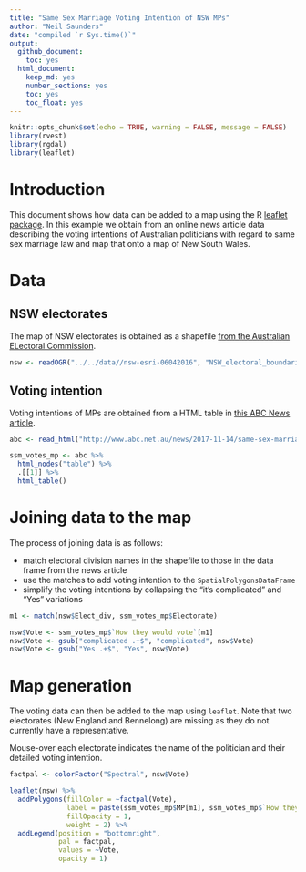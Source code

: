 ```yaml
---
title: "Same Sex Marriage Voting Intention of NSW MPs"
author: "Neil Saunders"
date: "compiled `r Sys.time()`"
output:
  github_document:
    toc: yes
  html_document:
    keep_md: yes
    number_sections: yes
    toc: yes
    toc_float: yes
---
```


```r
knitr::opts_chunk$set(echo = TRUE, warning = FALSE, message = FALSE)
library(rvest)
library(rgdal)
library(leaflet)
```

# Introduction
This document shows how data can be added to a map using the R [leaflet package](https://rstudio.github.io/leaflet/). In this example we obtain from an online news article data describing the voting intentions of Australian politicians with regard to same sex marriage law and map that onto a map of New South Wales.

# Data
## NSW electorates
The map of NSW electorates is obtained as a shapefile [from the Australian ELectoral Commission](http://www.aec.gov.au/Electorates/gis/gis_datadownload.htm).

```r
nsw <- readOGR("../../data//nsw-esri-06042016", "NSW_electoral_boundaries_25-02-2016")
```

## Voting intention
Voting intentions of MPs are obtained from a HTML table in [this ABC News article](http://www.abc.net.au/news/2017-11-14/same-sex-marriage-if-the-survey-says-yes-how-will-your-mp-vote/9104112).

```r
abc <- read_html("http://www.abc.net.au/news/2017-11-14/same-sex-marriage-if-the-survey-says-yes-how-will-your-mp-vote/9104112")

ssm_votes_mp <- abc %>% 
  html_nodes("table") %>% 
  .[[1]] %>% 
  html_table()
```

# Joining data to the map
The process of joining data is as follows:

- match electoral division names in the shapefile to those in the data frame from the news article
- use the matches to add voting intention to the `SpatialPolygonsDataFrame`
- simplify the voting intentions by collapsing the "it's complicated" and "Yes" variations

```r
m1 <- match(nsw$Elect_div, ssm_votes_mp$Electorate)

nsw$Vote <- ssm_votes_mp$`How they would vote`[m1]
nsw$Vote <- gsub("complicated .+$", "complicated", nsw$Vote)
nsw$Vote <- gsub("Yes .+$", "Yes", nsw$Vote)
```

# Map generation
The voting data can then be added to the map using `leaflet`. Note that two electorates (New England and Bennelong) are missing as they do not currently have a representative.

Mouse-over each electorate indicates the name of the politician and their detailed voting intention.

```r
factpal <- colorFactor("Spectral", nsw$Vote)

leaflet(nsw) %>% 
  addPolygons(fillColor = ~factpal(Vote), 
              label = paste(ssm_votes_mp$MP[m1], ssm_votes_mp$`How they would vote`[m1], sep = " : "), 
              fillOpacity = 1, 
              weight = 2) %>% 
  addLegend(position = "bottomright", 
            pal = factpal, 
            values = ~Vote, 
            opacity = 1)
```